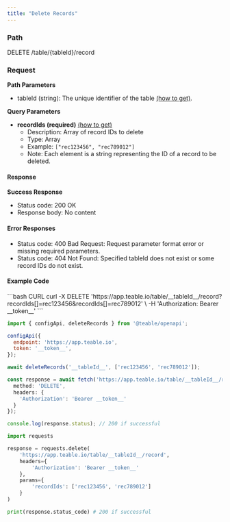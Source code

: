 ```yaml
---
title: "Delete Records"
---
```


### Path

DELETE /table/{tableId}/record

### Request

**Path Parameters**

* tableId (string): The unique identifier of the table [(how to get)](/en/api-doc/get-id#tableid).

**Query Parameters**

* **recordIds (required)** [(how to get)](/en/api-doc/get-id#recordid)
  * Description: Array of record IDs to delete
  * Type: Array
  * Example: `["rec123456", "rec789012"]`
  * Note: Each element is a string representing the ID of a record to be deleted.

#### Response

**Success Response**

* Status code: 200 OK
* Response body: No content

#### Error Responses

* Status code: 400 Bad Request: Request parameter format error or missing required parameters.
* Status code: 404 Not Found: Specified tableId does not exist or some record IDs do not exist.

#### Example Code

<CodeGroup>
  ```bash CURL
  curl -X DELETE 'https://app.teable.io/table/__tableId__/record?recordIds[]=rec123456&recordIds[]=rec789012' \
    -H 'Authorization: Bearer __token__'
  ```

  ```js JS SDK
  import { configApi, deleteRecords } from '@teable/openapi';

  configApi({
    endpoint: 'https://app.teable.io',
    token: '__token__',
  });

  await deleteRecords('__tableId__', ['rec123456', 'rec789012']);
  ```

  ```ts TypeScript
  const response = await fetch('https://app.teable.io/table/__tableId__/record?recordIds[]=rec123456&recordIds[]=rec789012', {
    method: 'DELETE',
    headers: {
      'Authorization': 'Bearer __token__'
    }
  });

  console.log(response.status); // 200 if successful
  ```

  ```python Python
  import requests

  response = requests.delete(
      'https://app.teable.io/table/__tableId__/record',
      headers={
          'Authorization': 'Bearer __token__'
      },
      params={
          'recordIds': ['rec123456', 'rec789012']
      }
  )

  print(response.status_code) # 200 if successful
  ```
</CodeGroup>

